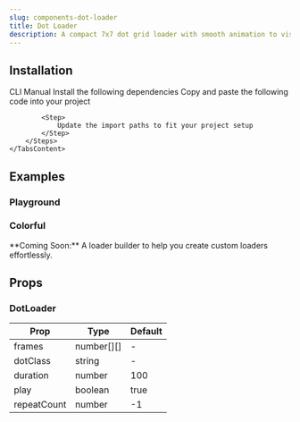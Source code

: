 ```yaml
---
slug: components-dot-loader
title: Dot Loader
description: A compact 7x7 dot grid loader with smooth animation to visualize frame sequences or loading states in your app.
---
```


<DemoCodePreview
    path="demo/components/dot-loader/default.tsx"
    v0Link="/gsap/dot-loader"
/>

## Installation

<Tabs defaultValue="cli" className="mt-3">
    <TabsList>
        <TabsTrigger value="cli">CLI</TabsTrigger>
        <TabsTrigger value="manual">Manual</TabsTrigger>
    </TabsList>
    <TabsContent value="cli" className="mt-4">
        <InstallationCommand command={`npx shadcn@latest add @paceui-ui/dot-loader`} />
    </TabsContent>
    <TabsContent value="manual" className="mt-4">
        <Steps>
            <Step>
                Install the following dependencies
            </Step>
            <InstallationCommand command="npm install gsap @gsap/react" />
            <Step>
                Copy and paste the following code into your project
            </Step>
            <CodePreview path='components/gsap/dot-loader.tsx' collapsible></CodePreview>

            <Step>
                Update the import paths to fit your project setup
            </Step>
        </Steps>
    </TabsContent>
</Tabs>

## Examples

### Playground

<DemoCodePreview
    path="demo/components/dot-loader/playground.tsx"
    v0Link="/gsap/dot-loader"
/>

### Colorful

<DemoCodePreview
    path="demo/components/dot-loader/colorful.tsx"
    v0Link="/gsap/dot-loader"
/>

<Callout className="mt-6">
    **Coming Soon:** A loader builder to help you create custom loaders effortlessly.
</Callout>


## Props

### DotLoader

| Prop        | Type       | Default |
|-------------|------------|---------|
| frames      | number[][] | -       |
| dotClass    | string     | -       |
| duration    | number     | 100     |
| play        | boolean    | true    |
| repeatCount | number     | -1      |
